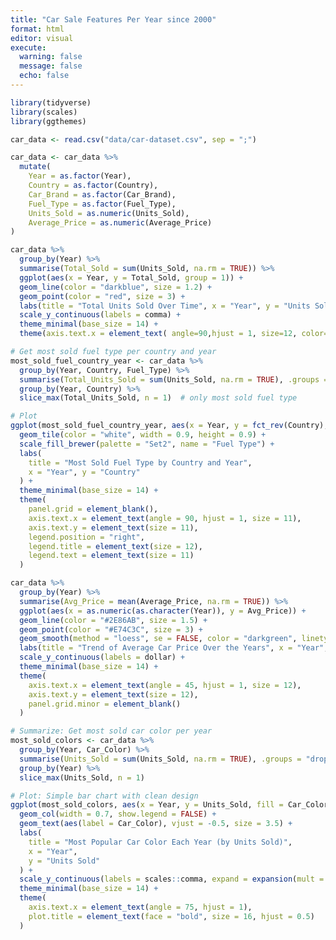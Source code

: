 ```yaml
---
title: "Car Sale Features Per Year since 2000"
format: html
editor: visual
execute: 
  warning: false
  message: false
  echo: false
---
```


```r
library(tidyverse)
library(scales)
library(ggthemes)

car_data <- read.csv("data/car-dataset.csv", sep = ";")

car_data <- car_data %>%
  mutate(
    Year = as.factor(Year),
    Country = as.factor(Country),
    Car_Brand = as.factor(Car_Brand),
    Fuel_Type = as.factor(Fuel_Type),
    Units_Sold = as.numeric(Units_Sold),
    Average_Price = as.numeric(Average_Price)
)
```

```r
car_data %>%
  group_by(Year) %>%
  summarise(Total_Sold = sum(Units_Sold, na.rm = TRUE)) %>%
  ggplot(aes(x = Year, y = Total_Sold, group = 1)) +
  geom_line(color = "darkblue", size = 1.2) +
  geom_point(color = "red", size = 3) +
  labs(title = "Total Units Sold Over Time", x = "Year", y = "Units Sold") +
  scale_y_continuous(labels = comma) +
  theme_minimal(base_size = 14) +
  theme(axis.text.x = element_text( angle=90,hjust = 1, size=12, color="black"))

```

```r
# Get most sold fuel type per country and year
most_sold_fuel_country_year <- car_data %>%
  group_by(Year, Country, Fuel_Type) %>%
  summarise(Total_Units_Sold = sum(Units_Sold, na.rm = TRUE), .groups = "drop") %>%
  group_by(Year, Country) %>%
  slice_max(Total_Units_Sold, n = 1)  # only most sold fuel type

# Plot
ggplot(most_sold_fuel_country_year, aes(x = Year, y = fct_rev(Country), fill = Fuel_Type)) +
  geom_tile(color = "white", width = 0.9, height = 0.9) +
  scale_fill_brewer(palette = "Set2", name = "Fuel Type") +
  labs(
    title = "Most Sold Fuel Type by Country and Year",
    x = "Year", y = "Country"
  ) +
  theme_minimal(base_size = 14) +
  theme(
    panel.grid = element_blank(),
    axis.text.x = element_text(angle = 90, hjust = 1, size = 11),
    axis.text.y = element_text(size = 11),
    legend.position = "right",
    legend.title = element_text(size = 12),
    legend.text = element_text(size = 11)
  )
```

```r
car_data %>%
  group_by(Year) %>%
  summarise(Avg_Price = mean(Average_Price, na.rm = TRUE)) %>%
  ggplot(aes(x = as.numeric(as.character(Year)), y = Avg_Price)) +
  geom_line(color = "#2E86AB", size = 1.5) +
  geom_point(color = "#E74C3C", size = 3) +
  geom_smooth(method = "loess", se = FALSE, color = "darkgreen", linetype = "dashed") +
  labs(title = "Trend of Average Car Price Over the Years", x = "Year", y = "Average Price (USD)") +
  scale_y_continuous(labels = dollar) +
  theme_minimal(base_size = 14) +
  theme(
    axis.text.x = element_text(angle = 45, hjust = 1, size = 12),
    axis.text.y = element_text(size = 12),
    panel.grid.minor = element_blank()
  )

```


```r
# Summarize: Get most sold car color per year
most_sold_colors <- car_data %>%
  group_by(Year, Car_Color) %>%
  summarise(Units_Sold = sum(Units_Sold, na.rm = TRUE), .groups = "drop") %>%
  group_by(Year) %>%
  slice_max(Units_Sold, n = 1)

# Plot: Simple bar chart with clean design
ggplot(most_sold_colors, aes(x = Year, y = Units_Sold, fill = Car_Color)) +
  geom_col(width = 0.7, show.legend = FALSE) +
  geom_text(aes(label = Car_Color), vjust = -0.5, size = 3.5) +
  labs(
    title = "Most Popular Car Color Each Year (by Units Sold)",
    x = "Year",
    y = "Units Sold"
  ) +
  scale_y_continuous(labels = scales::comma, expand = expansion(mult = c(0, 0.1))) +
  theme_minimal(base_size = 14) +
  theme(
    axis.text.x = element_text(angle = 75, hjust = 1),
    plot.title = element_text(face = "bold", size = 16, hjust = 0.5)
  )

```

